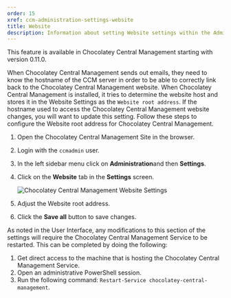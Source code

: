 ```yaml
---
order: 15
xref: ccm-administration-settings-website
title: Website
description: Information about setting Website settings within the Administration Settings screen
---
```


<Callout type="info">
    This feature is available in Chocolatey Central Management starting with version 0.11.0.
</Callout>

When Chocolatey Central Management sends out emails, they need to know the hostname of the CCM server in order to be able to correctly link back to the Chocolatey Central Management website. When Chocolatey Central Management is installed, it tries to determine the website host and stores it in the Website Settings as the `Website root address`. If the hostname used to access the Chocolatey Central Management website changes, you will want to update this setting. Follow these steps to configure the Website root address for Chocolatey Central Management.

1. Open the Chocolatey Central Management Site in the browser.
1. Login with the `ccmadmin` user.
1. In the left sidebar menu click on **Administration**and then **Settings**.
1. Click on the **Website** tab in the **Settings** screen.

    ![Chocolatey Central Management Website Settings](/images/ccm-playwright/administration/settings/tab-website.png)

1. Adjust the Website root address.
1. Click the **Save all** button to save changes.

As noted in the User Interface, any modifications to this section of the settings will require the Chocolatey Central Management Service to be restarted.  This can be completed by doing the following:

1. Get direct access to the machine that is hosting the Chocolatey Central Management Service.
1. Open an administrative PowerShell session.
1. Run the following command: `Restart-Service chocolatey-central-management`.
